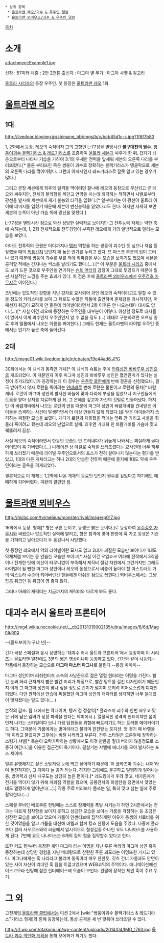  * 상위 항목
  * [[울트라맨 레오/괴수 & 우주인 일람]]
  * [[울트라맨 뫼비우스/괴수 & 우주인 일람]]

[[목차]]
= 소개 =
attachment:Example1.jpg

신장 : 57미터
체중 : 2만 2천톤
출신지 : 마그마 별
무기 : 마그마 사벨 & 갈고리

[[울트라 시리즈]]의 등장 우주인. 첫 등장은 [[울트라맨 레오]] 1화.

= [[울트라맨 레오]] =
== 1대 ==
http://livedoor.blogimg.jp/shimane_bb/imgs/b/c/bcb45d1c-s.jpg?1f6f7b83

1, 2화에서 등장. 레오의 숙적이자 그의 고향인 L-77성을 멸망시킨 '''불구대천의 원수'''. [[쌍둥이괴수 블랙기라스 & 레드기라스]]를 조종하여 [[울트라 세븐]]과 싸우게 한 뒤, 갑자기 뇌운으로부터 나타나 기습을 가하여 3:1의 우세한 전력을 앞세워 세븐의 오른쪽 다리를 부러뜨렸다.[* 물론 부러뜨린 쪽은 쌍둥이 괴수로 정확히는 블랙기라스가 앵클락으로 세븐의 오른쪽 다리를 꺾어버렸다. 그런데 어째서인지 레드기라스로 잘못 알고 있는 경우가 많다.] 

그리고 곧장 세븐에게 최후의 일격을 먹이려던 찰나에 레오의 등장으로 무산되고 곧 레오와 싸우지만, 전세의 불리함을 깨닫고 연막을 치는데 퇴각하는 척하면서 사벨로부터 광선을 발사해 세븐에게 재기 불능의 타격을 입혔다.[* 일부에서는 이 광선이 울트라 아이에 데미지를 입혔기 때문에 세븐이 변신능력을 잃었다고도 한다. 하지만 자세히 보면 세븐의 눈쪽이 아닌 가슴 쪽에 광선을 맞췄다.]

L-77성을 멸망시킨 점으로 봐선 상당한 실력자로 보이지만 그 전투능력 자체는 약한 축에 속하는데, 1, 2화 전체적으로 전투경험이 부족한 레오에게 거의 일방적으로 밀리는 모습을 보였다. 

아마도 전투력의 근원은 어디까지나 [[탱커]] 역할을 하는 쌍둥이 괴수인 듯 싶으나 처음 등장했을 때의 [[폭풍간지]] 탓인지 꽤 높은 인기를 누리고 있다. 또 마스크 부분의 입이 드러나 있기 때문에 쌍둥이 괴수를 부를 적에 휘파람을 부는 모습을 보이기도 했으며 세븐을 공격할 적에는 간지나는 썩소를 날리기도 했다.(...).[* 이 부분은 [[울트라 시리즈]] 중에서도 보기 드문 것으로 우주인을 연기하는 [[슈트 액터]]의 감정이 그대로 투영되기 때문에 훨씬 사실적인 느낌을 주는 효과가 있다. 이 점은 후에 [[울트라맨 뫼비우스]]에서 [[우주검호 자무샤]]로 이어진다.]

초반에는 압도적인 강함을 지닌 강자로 묘사되어 과연 레오의 숙적이라고도 말할 수 있을 정도의 카리스마를 보여 그 뒤로도 수많은 작품에 출연하며 존재감을 과시하지만, 어째선지 취급이 묘하게 안 좋은데 라이벌이라면서 2화 이후론 안 나오는데다 대사도 없다.(...)[* 사실 이건 레오에 등장하는 우주인들 대부분이 이렇다. 이상할 정도로 대사들이 없어서 이게 괴수인지 우주인인지 알 수 없을 정도.(...) 제대로 구분하려면 오프닝 종료 후의 텔롭에서 나오는 이름을 봐야한다.] 그래도 현재는 울트라맨의 라이벌 우주인 중에서는 인기가 높은 축에 들어간다.

== 2대 ==
http://image01.wiki.livedoor.jp/e/n/ebatan/19e44ad6.JPG

30화에서는 이 녀석과 동족인 개체[* 이 녀석의 슈트는 후에 [[암흑성인 바바루우 성인]]으로 개조되었다. 이 때문인지 이후 마그마 성인과 바바루우 성인은 혈연관계가 있다는 설정이 추가되었다.]가 등장하는데 이 경우는 [[우주학 로란]]에게 반해 결혼을 신청했으나, 결국 받아주지 않자 로란을 죽이려는 [[얀데레]]로 변해 로란은 물론이고 로란의 풍차[* 바람개비. 로란이 마그마 성인의 발사한 바늘에 맞아 다리에 부상을 입었으나 지구인들에게 도움을 받아 상처를 치료하게 된 뒤, 그 은혜를 갚고자 자신의 깃털로 만들어냈다. 하지만 이 바람개비에서 나오는 로란의 반응 때문에 마그마 성인이 바람개비를 건네받은 아이들을 습격하는 사건이 발생하면서 더 이상 만들지 않게 되었다.]를 받은 아이들까지 습격하는 찌질한 모습을 보였다. 게다가 로란과 재회했을 적에는 앞뒤 안 가리고 사벨을 휘둘러 죽이려고 했는데 레오의 난입으로 실패. 최후엔 거대화 한 바람개비를 가슴에 맞고 꿰뚫려서 끔살.

사실 레오의 숙적이라면서 한동안 모습도 안 드러내다가 뒤늦게 나와서는 찌질하게 굴다 어이없이 훅 가버렸다.(...) 나레이션 상 이걸로 숙적을 쓰러뜨렸다는 묘사인데 너무 허무하게 쓰러졌기 때문에 라이벌 우주인으로서의 포스가 전혀 살아나지 않는다는 평가를 받았고, 1대와 다른 개체라고는 하나 2대의 안습한 전투력 때문에 졸지에 1대도 약체 우주인이라는 굴욕을 겪게되었다.

결론적으로 이 개체는 1,2화에 나온 개체의 동료인 탓인지 원수를 갚았다고 하기에도 애매하게 되어버렸다. 미완의 결판인 셈.

= [[울트라맨 뫼비우스]] =
http://hicbc.com/tv/mebius/monster/rival/image/p017.jpg

16화에서 등장. 형제[* 형은 푸른 눈이고, 동생은 붉은 눈이다.]로 등장하여 [[우주검호 자무샤]]와 싸웠으나 압도적인 실력에 발리고, 형은 참격에 맞아 한방에 훅 가고 동생은 기습을 가하려고 날아오다가 두 동강나서 사망했다.

첫 등장인 레오에서 악의 라이벌이란 묘사도 없고 2대가 찌질한 모습만 보이다가 1대도 약체처럼 보이는 등 안습한 모습만 보이고[* 사실 이건 오일쇼크 여파에 전작에서 3작품이나 전개한 탓에 예산이 터무니없이 부족해서 제작비 절감 차원에서 그런거지만 그래도 라이벌이 될 뻔한 마그마 성인이나 레오의 동생으로서 비중이 높아야 할 아스트라도 거의 엑스트라 수준이 되어버린건 팬들에겐 아쉬운 점으로 꼽힌다.] 뫼비우스에서는 그냥 잡몹 취급인 등 취급이 영 좋지 않다.

그러나 아래의 캐릭터는 지금까지의 캐릭터와 다르게 봐도 좋다.

= 대괴수 러시 울트라 프론티어 =

http://img4.wikia.nocookie.net/__cb20131019002135/ultra/images/6/6d/Magna.png

--[올드보이|누구냐 넌]--

긴가 극장 스페셜과 동시 상영하는 '대괴수 러시 울트라 프론티어'에서 등장하며 이 시리즈는 울트라맨 열전에도 3분의 짧은 영상이나마 등장하고 있다. 긴가와 같이 시동되는 작품에서 등장하는 모습으로 '''마그마 마스터 마그나'''로 불린다 --통칭 마마마-- 

마그마 성인이며 러쉬헌터즈 소속의 사냥꾼으로 젊은 열혈 헌터라는 이명을 가진다. 빨간 눈과 허리 근처까지 뻗은 빨간 머리가 특징으로, 빨간 망토를 걸친 디자인이기 때문인지 이게 그 마그마 성인이 맞나 싶을 정도로 간지가 넘치며 오히려 히어로스럽게 디자인되었다. 다만 원작에선 안습에 찌질했던 마그마 성인의 캐릭터를 생각하면 너무 쓸대없이 멋져졌다는 말도 있다(....) . 

본작의 감초. 팀 내에서는 막내이며, 탱커 겸 정찰역[* 플라즈마 괴수와 한번 싸우고 맞은 뒤에 남은 멤버가 상황 파악을 한다는 의미에서.]. 열혈적인 성격의 헌터이지만 몸이 먼저 나가는 스타일이다 보니 가끔 팀원들을 위험에 빠트리기도 하는 트러블 메이커이기도 하다. 그때문에 가룸에게는 병아리라고 불리며 핀잔받는 포지션. 첫 경기 때 바렐을 '댁'이라고 불렀지만 그후에는 바렐 나리라고 부른다. 전투 스타일은 오른팔에 장착하는 스팅거 샤벨[* 목숨이 오락가락하는 상황에서도 이것 만큼을 절대 버리지 않을정도로 소중히 여긴다.]을 이용한 접근전이 특기이다. 필살기는 샤벨에 에너지를 모아 발사하는 포스 세이버. 

얼른 유명해지고 싶은 소망처럼 눈에 띄고 싶어하기 때문에 '저 플라즈마 괴수는 내꺼'라며 돌진하지만, 그 때마다 늘 공격 받는다. 하지만 그럼에도 불구하고 멀쩡하게 일어나는 등, 방어력과 신체 내구도는 상당히 높은 편이다.[* 레드킹에게 후려 맞고, 네가돈에게 전기를 먹이지 않기 위해 피뢰침 역할을 했으며, 공룡전차의 화염탄을 정면에서 맞았는데도 멀쩡하게 일어난다(...).] 작중 주로 머리보다 몸쓰는 일, 특히 맞고 참는 일에 주로 활약한다.(...)

스페셜 무비인 베로쿠론 헌팅때는 스스로 잠재력을 폭발 시키는가 하면 2시즌에서는 전과는 다르게 침착함을 보이지 못하고 성급한 모습을 보이는 가룸을 걱정하는 등 조금은 성장한 모습을 보이고 있으며 가룸이 인센티브에 집착하게된 이유가 동생의 치료비를 위한 것이었음을 알고 가룸을 대신해 바렐과 함께 킹죠 헌팅에 도움을 주었다. 나중에 플라즈마 킬러 사우르스와의 싸움에서 일시적으로 칠성검중 하나인 요도 나나마스를 사용하게 된다. 7번째 요도 나나마스는 6개의 검의 힘을 집약할수 있다고 한다.

또한 카드 1탄부터 등장한 체인 마그마 라는 이명을 지닌 푸른 머리의 마그마 성인 혹이 등장하는데 상당한 경험을 지닌 베테랑으로 찬란한 푸른 괴도라는 이명또한 가지고 있다. 마그나에게는 훅 나리라고 불리며 동족이라 매우 친한듯. 갓츠 건너 가룸과도 안면이 있는 사이 자신이 리더인 훅 팀을 이끌고있으며 WEB코믹의 주역이다. 애니메이션에선 어스고모라 헌팅때 잠깐 헌터베이스에 모습이 보인다. 왼팔에 장착한 체인 훅이 주요 무기.

= 그 외 =
고전게임 [[울트라맨 클럽]]에서는 미션 2에서 [wiki:"쌍둥이괴수 블랙기라스 & 레드기라스"기라스 형제]와 함께 등장하는데, 통상 공격을 세 번 맞춰야 쓰러뜨릴 수 있다.

http://i1.wp.com/otakomu.jp/wp-content/uploads/2014/04/IMG_1760.jpg
[[울트라 괴수 의인화 계획]]을 통해 모에화가 되기도 했다.

